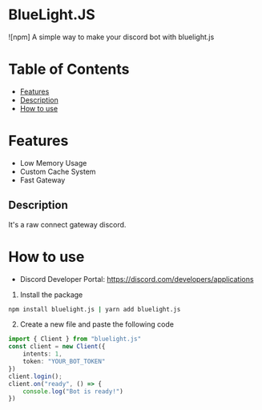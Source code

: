 # BlueLight.JS
![npm]
A simple way to make your discord bot with bluelight.js
# Table of Contents
- [Features](#features)
- [Description](#description)
- [How to use](#how-to-use)
# Features
- Low Memory Usage
- Custom Cache System
- Fast Gateway
## Description
It's a raw connect gateway discord.
# How to use
- Discord Developer Portal: https://discord.com/developers/applications
1. Install the package
```bash
npm install bluelight.js | yarn add bluelight.js
```
2. Create a new file and paste the following code
```ts
import { Client } from "bluelight.js"
const client = new Client({
    intents: 1,
    token: "YOUR_BOT_TOKEN"
})
client.login();
client.on("ready", () => {
    console.log("Bot is ready!")
})
```